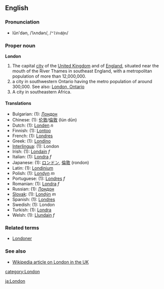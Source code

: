==English==
===Pronunciation===
*lŭn'dən, /ˈlʌndən/, /<tt>"lVnd@n</tt>/

===Proper noun===
'''London'''

# The capital [[city]] of the [[United Kingdom]] and of [[England]], situated near the mouth of the River Thames in southeast England, with a metropolitan population of more than 12,000,000.
# a city in southwestern Ontario having the metro population of around 300,000. See also: [[en:London, Ontario|London, Ontario]]
# A city in southeastern Africa.

====Translations====
*Bulgarian: (1): [[Лондон]]
*Chinese: (1): [[伦敦]]/[[倫敦]] (lún dūn)
*Dutch: (1): [[Londen]] ''n''
*Finnish: (1): [[Lontoo]]
*French: (1): [[Londres]]
*Greek: (1): [[Londino]]
*[[Interlingua]]: (1): London
*Irish: (1): [[Londain]] ''f''
*Italian: (1): [[Londra]] ''f''
*Japanese: (1): [[ロンドン]], [[倫敦]] (rondon)
*Latin: (1): [[Londinium]]
*Polish: (1): [[Londyn]] ''m''
*Portuguese: (1): [[Londres]] ''f''
*Romanian: (1): [[Londra]] ''f''
*Russian: (1): [[Лондон]]
*[[Slovak]]: (1): [[Londýn]] ''m''
*Spanish: (1): [[Londres]]
*Swedish: (1): London
*Turkish: (1): [[Londra]]
*Welsh: (1): [[Llundain]] ''f''

<!--===Adjective=== a noun used as a qualifier is not an adjective
'''London''' (''no [[comparative]] or [[superlative]] forms'')

# Of, from, or pertaining to London

====Translations====
*Dutch: [[Londens]], [[Londense]]
*Finnish: [[lontoolainen]]
*French: [[londinien]] ''m'', londinienne ''f'', de Londres
*Italian: [[londinese]] ''m and f'', di Londra
*Polish: [[londyński]] ''m''
*Slovak: [[londýnsky]] ''m'', [[londýnska]] ''f'', [[londýnske]] ''n''
-->

===Related terms===
*[[Londoner]]

===See also===
*[[w:London|Wikipedia article on London in the UK]]
[[category:London]]

[[ja:London]]